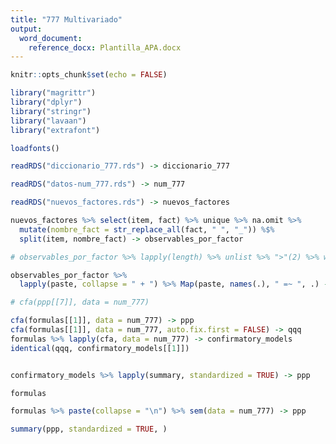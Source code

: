 ```yaml
---
title: "777 Multivariado"
output:
  word_document:
    reference_docx: Plantilla_APA.docx
---
```



```r
knitr::opts_chunk$set(echo = FALSE)

```


```r
library("magrittr")
library("dplyr")
library("stringr")
library("lavaan")
library("extrafont")

```


```r
loadfonts()

readRDS("diccionario_777.rds") -> diccionario_777

readRDS("datos-num_777.rds") -> num_777

readRDS("nuevos_factores.rds") -> nuevos_factores

```


```r
nuevos_factores %>% select(item, fact) %>% unique %>% na.omit %>% 
  mutate(nombre_fact = str_replace_all(fact, " ", "_")) %$% 
  split(item, nombre_fact) -> observables_por_factor

# observables_por_factor %>% lapply(length) %>% unlist %>% ">"(2) %>% which -> cuales

observables_por_factor %>%  
  lapply(paste, collapse = " + ") %>% Map(paste, names(.), " =~ ", .) -> formulas

# cfa(ppp[[7]], data = num_777)  

```

```r
cfa(formulas[[1]], data = num_777) -> ppp
cfa(formulas[[1]], data = num_777, auto.fix.first = FALSE) -> qqq
formulas %>% lapply(cfa, data = num_777) -> confirmatory_models
identical(qqq, confirmatory_models[[1]])


confirmatory_models %>% lapply(summary, standardized = TRUE) -> ppp

```

```r
formulas

formulas %>% paste(collapse = "\n") %>% sem(data = num_777) -> ppp

summary(ppp, standardized = TRUE, )
```

